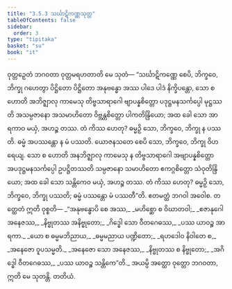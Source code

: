 ```yaml
---
title: "3.5.3 သင်္ဃာဋိကဏ္ဏသုတ္တ"
tableOfContents: false
sidebar:
  order: 3
type: "tipitaka"
basket: "su"
book: "it"
---
```



<DynamicBreadcrumb />

<Division number="92" book="it" e="ch" v="18" p="256">

<Paragraph number="653" book="it">
ဝုတ္တဉှေတံ ဘဂဝတာ ဝုတ္တမရဟတာတိ မေ သုတံ—
</Paragraph>

<Paragraph number="654" book="it">
“သင်္ဃာဋိကဏ္ဏေ စေပိ, ဘိက္ခဝေ, ဘိက္ခု ဂဟေတွာ ပိဋ္ဌိတော ပိဋ္ဌိတော အနုဗန္ဓော အဿ ပါဒေ ပါဒံ နိက္ခိပန္တော, သော စ ဟောတိ အဘိဇ္ဈာလု ကာမေသု တိဗ္ဗသာရာဂေါ ဗျာပန္နစိတ္တော ပဒုဋ္ဌမနသင်္ကပ္ပေါ မုဋ္ဌဿတိ အသမ္ပဇာနော အသမာဟိတော ဝိဗ္ဘန္တစိတ္တော ပါကတိန္ဒြိယော; အထ ခေါ သော အာရကာဝ မယှံ, အဟဉ္စ တဿ. တံ ကိဿ ဟေတု? ဓမ္မဉှိ သော, ဘိက္ခဝေ, ဘိက္ခု န ပဿတိ. ဓမ္မံ အပဿန္တော န မံ ပဿတိ.
</Paragraph>

<Paragraph number="655" book="it">
ယောဇနသတေ စေပိ သော, ဘိက္ခဝေ, ဘိက္ခု ဝိဟရေယျ. သော စ ဟောတိ အနဘိဇ္ဈာလု ကာမေသု န တိဗ္ဗသာရာဂေါ အဗျာပန္နစိတ္တော အပဒုဋ္ဌမနသင်္ကပ္ပေါ ဥပဋ္ဌိတဿတိ သမ္ပဇာနော သမာဟိတော ဧကဂ္ဂစိတ္တော သံဝုတိန္ဒြိယော; အထ ခေါ သော သန္တိကေဝ မယှံ, အဟဉ္စ တဿ. တံ ကိဿ ဟေတု? ဓမ္မဉှိ သော, ဘိက္ခဝေ, ဘိက္ခု ပဿတိ; ဓမ္မံ ပဿန္တော မံ ပဿတီ”တိ. ဧတမတ္ထံ ဘဂဝါ အဝေါစ. တတ္ထေတံ ဣတိ ဝုစ္စတိ—
</Paragraph>

<Paragraph number="656" type="verses" book="it">
_“အနုဗန္ဓောပိ စေ အဿ,_  
_မဟိစ္ဆော စ ဝိဃာတဝါ;_  
_ဧဇာနုဂေါ အနေဇဿ,_  
_နိဗ္ဗုတဿ အနိဗ္ဗုတော;_  
_ဂိဒ္ဓေါ သော ဝီတဂေဓဿ,_  
_ပဿ ယာဝဉ္စ အာရကာ._  

</Paragraph>

<Paragraph number="657" type="verses" book="it">
_ယော စ ဓမ္မမဘိညာယ,_  
_ဓမ္မမညာယ ပဏ္ဍိတော;_  
_ရဟဒေါဝ နိဝါတေ စ,_  
_အနေဇော ဝူပသမ္မတိ._  

</Paragraph>

<Paragraph number="658" type="verses" book="it">
_အနေဇော သော အနေဇဿ,_  
_နိဗ္ဗုတဿ စ နိဗ္ဗုတော;_  
_အဂိဒ္ဓေါ ဝီတဂေဓဿ,_  
_ပဿ ယာဝဉ္စ သန္တိကေ”တိ._  

</Paragraph>

<Paragraph number="659" book="it">
အယမ္ပိ အတ္ထော ဝုတ္တော ဘဂဝတာ, ဣတိ မေ သုတန္တိ.

</Paragraph>
</Division>

<Paragraph number="660" type="center" book="it">
တတိယံ.
</Paragraph>